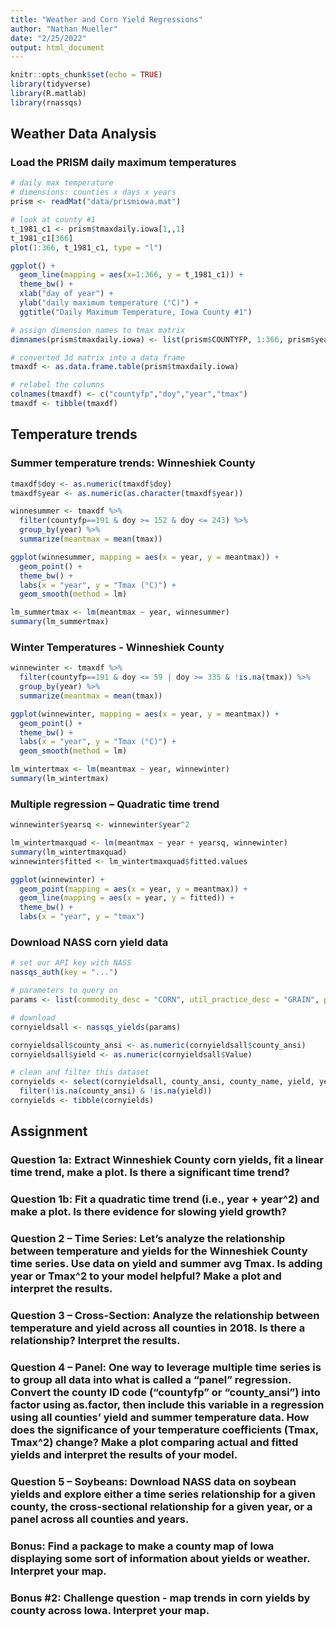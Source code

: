 ```yaml
---
title: "Weather and Corn Yield Regressions"
author: "Nathan Mueller"
date: "2/25/2022"
output: html_document
---
```


```r
knitr::opts_chunk$set(echo = TRUE)
library(tidyverse)
library(R.matlab)
library(rnassqs)
```

## Weather Data Analysis

### Load the PRISM daily maximum temperatures

```r

# daily max temperature
# dimensions: counties x days x years
prism <- readMat("data/prismiowa.mat")

# look at county #1
t_1981_c1 <- prism$tmaxdaily.iowa[1,,1]
t_1981_c1[366]
plot(1:366, t_1981_c1, type = "l")

ggplot() +
  geom_line(mapping = aes(x=1:366, y = t_1981_c1)) +
  theme_bw() +
  xlab("day of year") +
  ylab("daily maximum temperature (°C)") +
  ggtitle("Daily Maximum Temperature, Iowa County #1")


```
```r

# assign dimension names to tmax matrix
dimnames(prism$tmaxdaily.iowa) <- list(prism$COUNTYFP, 1:366, prism$years)

# converted 3d matrix into a data frame
tmaxdf <- as.data.frame.table(prism$tmaxdaily.iowa)

# relabel the columns
colnames(tmaxdf) <- c("countyfp","doy","year","tmax")
tmaxdf <- tibble(tmaxdf)

```

## Temperature trends

### Summer temperature trends: Winneshiek County

```r

tmaxdf$doy <- as.numeric(tmaxdf$doy)
tmaxdf$year <- as.numeric(as.character(tmaxdf$year))

winnesummer <- tmaxdf %>%
  filter(countyfp==191 & doy >= 152 & doy <= 243) %>%
  group_by(year) %>%
  summarize(meantmax = mean(tmax))

ggplot(winnesummer, mapping = aes(x = year, y = meantmax)) +
  geom_point() +
  theme_bw() +
  labs(x = "year", y = "Tmax (°C)") +
  geom_smooth(method = lm)

lm_summertmax <- lm(meantmax ~ year, winnesummer)
summary(lm_summertmax)

```

### Winter Temperatures - Winneshiek County

```r

winnewinter <- tmaxdf %>%
  filter(countyfp==191 & doy <= 59 | doy >= 335 & !is.na(tmax)) %>%
  group_by(year) %>%
  summarize(meantmax = mean(tmax))

ggplot(winnewinter, mapping = aes(x = year, y = meantmax)) +
  geom_point() +
  theme_bw() +
  labs(x = "year", y = "Tmax (°C)") +
  geom_smooth(method = lm)

lm_wintertmax <- lm(meantmax ~ year, winnewinter)
summary(lm_wintertmax)

```

### Multiple regression -- Quadratic time trend

```r

winnewinter$yearsq <- winnewinter$year^2

lm_wintertmaxquad <- lm(meantmax ~ year + yearsq, winnewinter)
summary(lm_wintertmaxquad)
winnewinter$fitted <- lm_wintertmaxquad$fitted.values

ggplot(winnewinter) +
  geom_point(mapping = aes(x = year, y = meantmax)) +
  geom_line(mapping = aes(x = year, y = fitted)) +
  theme_bw() +
  labs(x = "year", y = "tmax")

```

### Download NASS corn yield data

```r

# set our API key with NASS
nassqs_auth(key = "...")

# parameters to query on 
params <- list(commodity_desc = "CORN", util_practice_desc = "GRAIN", prodn_practice_desc = "ALL PRODUCTION PRACTICES", year__GE = 1981, state_alpha = "IA")

# download
cornyieldsall <- nassqs_yields(params)

cornyieldsall$county_ansi <- as.numeric(cornyieldsall$county_ansi)
cornyieldsall$yield <- as.numeric(cornyieldsall$Value)

# clean and filter this dataset
cornyields <- select(cornyieldsall, county_ansi, county_name, yield, year) %>%
  filter(!is.na(county_ansi) & !is.na(yield))
cornyields <- tibble(cornyields)

```

## Assignment

### Question 1a: Extract Winneshiek County corn yields, fit a linear time trend, make a plot. Is there a significant time trend?

### Question 1b: Fit a quadratic time trend (i.e., year + year^2) and make a plot. Is there evidence for slowing yield growth? 

### Question 2 -- Time Series: Let's analyze the relationship between temperature and yields for the Winneshiek County time series. Use data on yield and summer avg Tmax. Is adding year or Tmax^2 to your model helpful? Make a plot and interpret the results.

### Question 3 -- Cross-Section: Analyze the relationship between temperature and yield across all counties in 2018. Is there a relationship? Interpret the results.

### Question 4 -- Panel: One way to leverage multiple time series is to group all data into what is called a "panel" regression. Convert the county ID code ("countyfp" or "county_ansi") into factor using as.factor, then include this variable in a regression using all counties' yield and summer temperature data. How does the significance of your temperature coefficients (Tmax, Tmax^2) change? Make a plot comparing actual and fitted yields and interpret the results of your model.

### Question 5 -- Soybeans: Download NASS data on soybean yields and explore either a time series relationship for a given county, the cross-sectional relationship for a given year, or a panel across all counties and years.

### Bonus: Find a package to make a county map of Iowa displaying some sort of information about yields or weather. Interpret your map.

### Bonus #2: Challenge question - map trends in corn yields by county across Iowa. Interpret your map.
